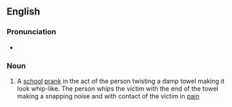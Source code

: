 ==English==

===Pronunciation===
* {{audio|en|En-au-towel snap.ogg|Audio (AU)}}

===Noun===
{{en-noun}}

# {{lb|en|slang}} A [[school]] [[prank]] in the act of the person twisting a damp towel making it look whip-like. The person whips the victim with the end of the towel making a snapping noise and with contact of the victim in [[pain]]